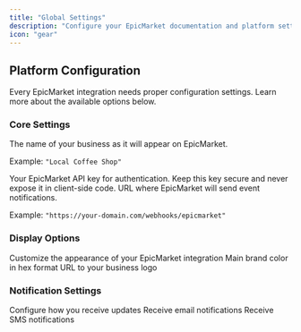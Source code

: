 ```yaml
---
title: "Global Settings"
description: "Configure your EpicMarket documentation and platform settings"
icon: "gear"
---
```


## Platform Configuration

Every EpicMarket integration needs proper configuration settings. Learn more about the available options below.

### Core Settings

<ResponseField name="businessName" type="string" required>
  The name of your business as it will appear on EpicMarket.

Example: `"Local Coffee Shop"`

</ResponseField>

<ResponseField name="apiKey" type="string" required>
  Your EpicMarket API key for authentication.
  <Note>Keep this key secure and never expose it in client-side code.</Note>
</ResponseField>

<ResponseField name="webhookUrl" type="string">
  URL where EpicMarket will send event notifications.

Example: `"https://your-domain.com/webhooks/epicmarket"`

</ResponseField>

### Display Options

<ResponseField name="theme" type="object">
  Customize the appearance of your EpicMarket integration
  <Expandable title="Theme Options">
    <ResponseField name="primaryColor" type="string">
      Main brand color in hex format
    </ResponseField>
    <ResponseField name="logo" type="string">
      URL to your business logo
    </ResponseField>
  </Expandable>
</ResponseField>

### Notification Settings

<ResponseField name="notifications" type="object">
  Configure how you receive updates
  <Expandable title="Notification Options">
    <ResponseField name="email" type="boolean" default={true}>
      Receive email notifications
    </ResponseField>
    <ResponseField name="sms" type="boolean" default={false}>
      Receive SMS notifications
    </ResponseField>
  </Expandable>
</ResponseField>
